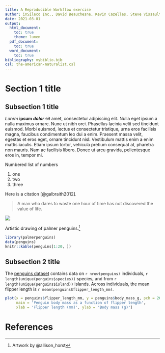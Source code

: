```yaml
---
title: A Reproducible Workflow exercise
author: inSileco Inc., David Beauchesne, Kevin Cazelles, Steve Vissault
date: 2021-03-01
output:
  html_document:
    toc: true
    theme: lumen
  pdf_document:
    toc: true
  word_document:
    toc: true
bibliography: mybiblio.bib
csl: the-american-naturalist.csl
---
```


# Section 1 title

## Subsection 1 title

*Lorem* **ipsum** ***dolor*** ~~sit~~ amet, consectetur adipiscing elit. Nulla eget ipsum a nulla maximus ornare. Nunc ut nibh orci. Phasellus lacinia velit sed tincidunt euismod. Morbi euismod, lectus et consectetur tristique, urna eros facilisis magna, faucibus condimentum leo dui a enim. Praesent massa velit, egestas et eros eget, ornare tincidunt nisl. Vestibulum mattis enim a enim mattis iaculis. Etiam ipsum tortor, vehicula pretium consequat at, pharetra non mauris. Nam ac facilisis libero. Donec ut arcu gravida, pellentesque eros in, tempor mi.

Numbered list of numbers

1. one
2. two
3. three

Here is a citation [@galbraith2012].

> A man who dares to waste one hour of time has not discovered the value of life.

![](img/lter_penguins.png)

Artistic drawing of palmer penguins.[^art]

```r
library(palmerpenguins)
data(penguins)
knitr::kable(penguins[1:20, ])
```

[^art]: Artwork by \@allison_horst

## Subsection 2 title

The [penguins dataset](https://github.com/allisonhorst/palmerpenguins) contains data on `r nrow(penguins)` individuals, `r length(unique(penguins$species))` species, and from `r length(unique(penguins$island))` islands. Across individuals, the mean flipper length is `r mean(penguins$flipper_length_mm)`.


```r
plot(x = penguins$flipper_length_mm, y = penguins$body_mass_g, pch = 20, col = '#32c4c4',
     main = 'Penguin body mass as a function of flipper length',
     xlab = 'Flipper length (mm)', ylab = 'Body mass (g)')
```

# References
